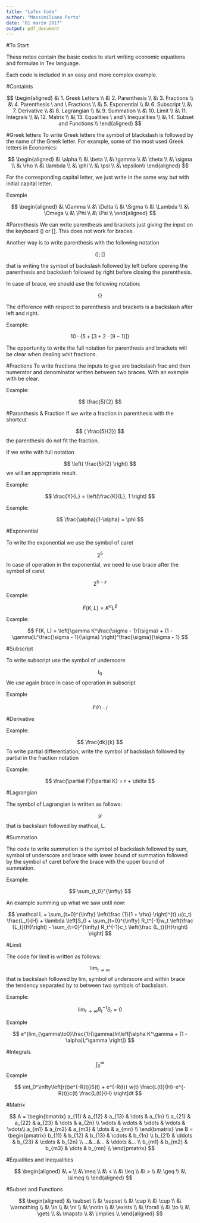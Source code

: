 ---
title: "LaTex Code"
author: "Massimiliano Porto"
date: "01 marzo 2017"
output: pdf_document
---

#To Start

These notes contain the basic codes to start writing economic equations and formulas in Tex language.

Each code is included in an easy and more complex example.

#Containts

$$
\begin{aligned}
 &\ 1. Greek Letters \\
 &\ 2. Parenthesis \\ 
 &\ 3. Fractions \\
 &\ 4. Parenthesis \ and \ Fractions \\
 &\ 5. Exponential \\
 &\ 6. Subscript \\
 &\ 7. Derivative \\
 &\ 8. Lagrangian \\
 &\ 9. Summation \\
 &\ 10. Limit \\
 &\ 11. Integrals \\
 &\ 12. Matrix \\
 &\ 13. Equalities \ and \ Inequalities \\
 &\ 14. Subset and Functions \\
\end{aligned}
$$


 
#Greek letters
To write Greek letters the symbol of blackslash is followed by the name of the Greek letter. For example, some of the most used Greek letters in Economics:

$$
\begin{aligned}
  &\ \alpha \\
  &\ \beta \\
  &\ \gamma \\
  &\ \theta \\
  &\ \sigma \\
  &\ \rho \\
  &\ \lambda \\
  &\ \phi \\
  &\ \psi \\
  &\ \epsilon\\
\end{aligned}
$$

For the corresponding capital letter, we just write in the same way but with initial capital letter.


Example

$$
\begin{aligned}
 &\ \Gamma \\
 &\ \Delta \\
 &\ \Sigma \\
 &\ \Lambda \\
 &\ \Omega \\
 &\ \Phi \\
 &\ \Psi \\
\end{aligned}
$$


#Parenthesis
We can write parenthesis and brackets just giving the input on the keyboard $()$ or $[]$. This does not work for braces.

Another way is to write parenthesis with the following notation 

$$
\left( \right); \left[ \right]
$$ 

that is writing the symbol of backslash followed by left before opening the parenthesis and backslash followed by right before closing the parenthesis. 

In case of brace, we should use the following notation:

$$
\left\{ \right\}
$$

The difference with respect to parenthesis and brackets is a backslash after left and right.

Example:

$$
10 \cdot \left\{5 + \left[3 + 2 \cdot \left(9-1\right)\right]  \right\}
$$

The opportunity to write the full notation for parenthesis and brackets will be clear when dealing whit fractions. 

#Fractions
To write fractions the inputs to give are backslash frac and then numerator and denominator written between two braces. With an example with be clear.

Example:

$$
\frac{5}{2}
$$

#Paranthesis & Fraction
If we write a fraction in parenthesis with the shortcut

$$
( \frac{5}{2})
$$
the parenthesis do not fit the fraction.

If we write with full notation

$$
\left( \frac{5}{2} \right)
$$
we will an appropriate result.

Example:

$$
\frac{Y}{L} = \left(\frac{K}{L}, 1 \right)
$$

Example:

$$
\frac{\alpha}{1-\alpha} = \phi
$$

#Exponential

To write the exponential we use the symbol of caret

$$
2^5
$$
In case of operation in the exponential, we need to use brace after the symbol of caret

$$
2^{5-x}
$$


Example:

$$
F(K, L) = K^\alpha L^\beta
$$

Example:

$$
F(K, L) = \left[\gamma K^\frac{\sigma - 1}{\sigma} + (1 - \gamma)L^\frac{\sigma - 1}{\sigma} \right]^\frac{\sigma}{\sigma - 1}
$$


#Subscript

To write subscript use the symbol of underscore

$$
t_0
$$
We use again brace in case of operation in subscript

Example

$$
y_ty_{t-j}
$$

#Derivative

Example:

$$
\frac{dk}{k}
$$
To write partial differentiation, write the symbol of backslash followed by partial in the fraction notation

Example:

$$
\frac{\partial F}{\partial K} = r + \delta
$$

#Lagrangian

The symbol of Lagrangian is written as follows:

$$
\mathcal L
$$
that is backslash followed by mathcal, L.


#Summation

The code to write summation is the symbol of backslash followed by sum, symbol of underscore and brace with lower bound of summation followed by the symbol of caret before the brace with the upper bound of summation. 

Example:

$$
\sum_{t_0}^{\infty}
$$

An example summing up what we saw until now:

$$
\mathcal L = \sum_{t=0}^{\infty} \left(\frac {1}{1 + \rho} \right)^{t} u(c_t) \frac{L_t}{H} + \lambda \left[S_0 + \sum_{t=0}^{\infty} R_t^{-1}w_t \left(\frac {L_t}{H}\right) - \sum_{t=0}^{\infty} R_t^{-1}c_t \left(\frac {L_t}{H}\right) \right]
$$

#Limit

The code for limit is written as follows:

$$
\lim_{t\to\infty}
$$
that is backslash followed by lim, symbol of underscore and within brace the tendency separated by to between two symbols of backslash.

Example: 

$$
\lim_{t\to\infty} R_t^{-1}S_t = 0
$$

Example

$$
e^{lim_{\gamma\to0}\frac{1}{\gamma}ln\left[\alpha K^\gamma + (1 - \alpha)L^\gamma \right]}
$$


#Integrals

$$
\int_0^\infty
$$
Example

$$
\int_0^\infty\left[r(t)e^{-R(t)}S(t) + e^{-R(t)} w(t) \frac{L(t)}{H}-e^{-R(t)}c(t) \frac{L(t)}{H} \right]dt
$$

#Matrix

$$
A =
\begin{bmatrix}
  a_{11} & a_{12} & a_{13} & \dots & a_{1n} \\
  a_{21} & a_{22} & a_{23} & \dots & a_{2n} \\
  \vdots & \vdots & \vdots & \vdots & \vdots\\
  a_{m1} & a_{m2} & a_{m3} & \dots & a_{mn} \\
\end{bmatrix}
\ne
B =
\begin{pmatrix}
 b_{11} & b_{12} & b_{13} & \cdots & b_{1n} \\
 b_{21} & \ddots & b_{23} & \cdots & b_{2n} \\
 ...&...&... & \ddots &... \\
 b_{m1} & b_{m2} & b_{m3} & \dots & b_{mn} \\
\end{pmatrix}
$$

#Equalities and Inequalities

$$
\begin{aligned}
  &\ = \\
  &\ \neq \\
  &\ < \\
  &\ \leq \\
  &\ > \\
  &\ \geq \\
  &\ \simeq \\
\end{aligned}
$$

#Subset and Functions

$$
\begin{aligned}
  &\ \subset \\
  &\ \supset \\
  &\ \cap \\
  &\ \cup \\
  &\ \varnothing \\
  &\ \in \\
  &\ \ni \\
  &\ \notin \\
  &\ \exists \\
  &\ \forall \\
  &\ \to \\
  &\ \gets \\
  &\ \mapsto \\
  &\ \implies \\
\end{aligned}
$$



